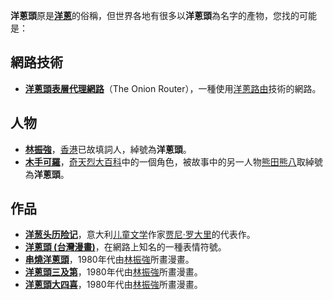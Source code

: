 {{disambig|Cat=三字消歧义|Y}}
'''洋蔥頭'''原是'''[[洋蔥|洋蔥]]'''的俗稱，但世界各地有很多以'''洋蔥頭'''為名字的產物，您找的可能是：
==網路技術==
*'''[[Tor|洋蔥頭表層代理網路]]'''（The Onion Router），一種使用[[洋蔥路由|洋蔥路由]]技術的網路。

==人物==
*'''[[林振強|林振強]]'''，[[香港|香港]]已故填詞人，綽號為'''洋蔥頭'''。
*'''[[木手可羅|木手可羅]]'''，[[奇天烈大百科|奇天烈大百科]]中的一個角色，被故事中的另一人物[[熊田熊八|熊田熊八]]取綽號為'''洋蔥頭'''。

==作品==
*'''[[洋葱头历险记|洋葱头历险记]]'''，意大利[[儿童文学|儿童文学]]作家[[贾尼·罗大里|贾尼·罗大里]]的代表作。
*'''[[洋蔥頭_(台灣漫畫)|洋蔥頭 (台灣漫畫)]]'''，在網路上知名的一種表情符號。
*'''[[串燒洋蔥頭|串燒洋蔥頭]]'''，1980年代由[[林振強|林振強]]所畫漫畫。
*'''[[洋蔥頭三及第|洋蔥頭三及第]]'''，1980年代由[[林振強|林振強]]所畫漫畫。
*'''[[洋蔥頭大四喜|洋蔥頭大四喜]]'''，1980年代由[[林振強|林振強]]所畫漫畫。
